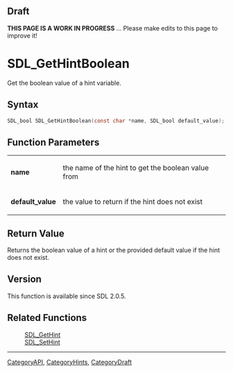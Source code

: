 
== Draft ==

'''THIS PAGE IS A WORK IN PROGRESS''' ... Please make edits to this page to improve it!


<!-- #*^*^*^*^*See https://wiki.libsdl.org/SGFunctions for details on editing this page*^*^*^*^* -->
= SDL_GetHintBoolean =

Get the boolean value of a hint variable.

== Syntax ==

<syntaxhighlight lang='c'>
SDL_bool SDL_GetHintBoolean(const char *name, SDL_bool default_value);
</syntaxhighlight>

== Function Parameters ==

{|
|'''name'''
|the name of the hint to get the boolean value from
|-
|'''default_value'''
|the value to return if the hint does not exist
|}

== Return Value ==

Returns the boolean value of a hint or the provided default value if the
hint does not exist.

== Version ==

This function is available since SDL 2.0.5.

== Related Functions ==

:[[SDL_GetHint]]
:[[SDL_SetHint]]

----
[[CategoryAPI]], [[CategoryHints]], [[CategoryDraft]]
<!-- #See the Style Guide for instructions on editing the footer. -->


